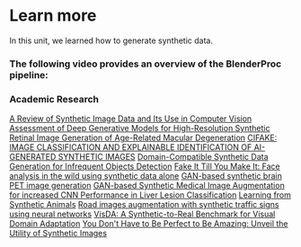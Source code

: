 # Learn more

In this unit, we learned how to generate synthetic data.

### The following video provides an overview of the BlenderProc pipeline:

<Youtube id="1AvY_iS6xQA" />

### Academic Research

[A Review of Synthetic Image Data and Its Use in Computer Vision](https://www.ncbi.nlm.nih.gov/pmc/articles/PMC9698631/pdf/jimaging-08-00310.pdf)
[Assessment of Deep Generative Models for High-Resolution Synthetic Retinal Image Generation of Age-Related Macular Degeneration](https://www.ncbi.nlm.nih.gov/pmc/articles/PMC6439721/)
[CIFAKE: IMAGE CLASSIFICATION AND EXPLAINABLE IDENTIFICATION OF AI-GENERATED SYNTHETIC IMAGES](https://arxiv.org/pdf/2303.14126v1.pdf)
[Domain-Compatible Synthetic Data Generation for Infrequent Objects Detection](https://assets.amazon.science/c0/6f/54c4492e430abe18434edf98f28a/domain-compatible-synthetic-data-generation-for-emergency-vehicle-detection.pdf)
[Fake It Till You Make It: Face analysis in the wild using synthetic data alone](https://arxiv.org/abs/2109.15102)
[GAN-based synthetic brain PET image generation](https://www.ncbi.nlm.nih.gov/pmc/articles/PMC7105582/)
[GAN-based Synthetic Medical Image Augmentation for increased CNN Performance in Liver Lesion Classification](https://arxiv.org/abs/1803.01229)
[Learning from Synthetic Animals](https://arxiv.org/abs/1912.08265)
[Road images augmentation with synthetic traffic signs using neural networks](https://arxiv.org/abs/2101.04927)
[VisDA: A Synthetic-to-Real Benchmark for Visual Domain Adaptation](https://openaccess.thecvf.com/content_cvpr_2018_workshops/papers/w40/Peng_VisDA_A_Synthetic-to-Real_CVPR_2018_paper.pdf)
[You Don't Have to Be Perfect to Be Amazing: Unveil the Utility of Synthetic Images](https://arxiv.org/abs/2305.18337)
